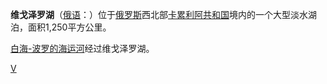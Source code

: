 {{Infobox lake
 | lake_name = 維戈澤羅湖
 | image_lake = Lake Vygozero NASA.jpg
 | caption_lake = 维戈泽罗湖衛星照片
 | image_bathymetry = 
 | caption_bathymetry = 
 | location = [[卡累利阿共和国|卡累利阿共和国]]
 | coords = {{Coord|63.4166667|N|35.2|E|type:waterbody_region:RU|display=inline,title}}
 | type = 
 | inflow = [[Segezha_River|Segezha River]], [[維格河|維格河]]
 | outflow = [[維格河|維格河]]
 | catchment = 
 | basin_countries = {{RUS}}
 | length = 
 | width = 
 | area = 1,250 km²
 | depth = 
 | max-depth = 
 | volume = 
 | residence_time = 
 | shore = 
 | elevation = 
 | islands = 500+
 | cities = 
}}
'''维戈泽罗湖'''（[[俄语|俄语]]：'''{{lang|ru|Выгозеро}}'''）位于[[俄罗斯|俄罗斯]]西北部[[卡累利阿共和国|卡累利阿共和国]]境内的一个大型淡水湖泊，面积1,250平方公里。

[[白海-波罗的海运河|白海-波罗的海运河]]经过维戈泽罗湖。

{{Russia-geo-stub}}
[[Category:卡累利阿共和国湖泊|V]]